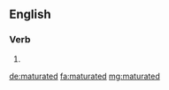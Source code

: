 ==English==

===Verb===
{{head|en}}

# {{en-past of|maturate}}

[[de:maturated]]
[[fa:maturated]]
[[mg:maturated]]